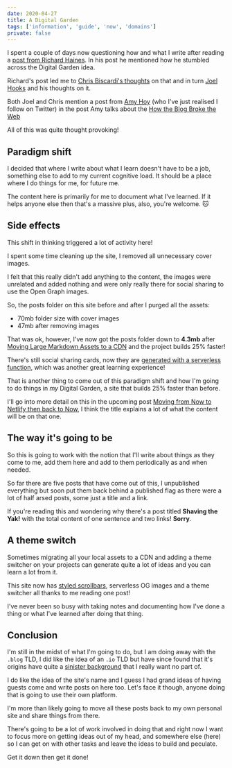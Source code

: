 ```yaml
---
date: 2020-04-27
title: A Digital Garden
tags: ['information', 'guide', 'now', 'domains']
private: false
---
```


I spent a couple of days now questioning how and what I write after
reading a [post from Richard Haines]. In his post he mentioned how he
stumbled across the Digital Garden idea.

Richard's post led me to [Chris Biscardi's thoughts] on that and in
turn [Joel Hooks] and his thoughts on it.

Both Joel and Chris mention a post from [Amy Hoy] (who I've just
realised I follow on Twitter) in the post Amy talks about the [How the
Blog Broke the Web]

All of this was quite thought provoking!

## Paradigm shift

I decided that where I write about what I learn doesn't have to be a
job, something else to add to my current cognitive load. It should be
a place where I do things for me, for future me.

The content here is primarily for me to document what I've learned. If
it helps anyone else then that's a massive plus, also, you're welcome.
🐱

## Side effects

This shift in thinking triggered a lot of activity here!

I spent some time cleaning up the site, I removed all unnecessary
cover images.

I felt that this really didn't add anything to the content, the images
were unrelated and added nothing and were only really there for social
sharing to use the Open Graph images.

So, the posts folder on this site before and after I purged all the
assets:

- 70mb folder size with cover images
- 47mb after removing images

That was ok, however, I've now got the posts folder down to **4.3mb**
after [Moving Large Markdown Assets to a CDN] and the project builds
25% faster!

There's still social sharing cards, now they are [generated with a
serverless function], which was another great learning experience!

That is another thing to come out of this paradigm shift and how I'm
going to do things in _my_ Digital Garden, a site that builds 25%
faster than before.

I'll go into more detail on this in the upcoming post [Moving from Now
to Netlify then back to Now], I think the title explains a lot of what
the content will be on that one.

## The way it's going to be

So this is going to work with the notion that I'll write about things
as they come to me, add them here and add to them periodically as and
when needed.

So far there are five posts that have come out of this, I unpublished
everything but soon put them back behind a published flag as there
were a lot of half arsed posts, some just a title and a link.

If you're reading this and wondering why there's a post titled
**Shaving the Yak!** with the total content of one sentence and two
links! **Sorry**.

## A theme switch

Sometimes migrating all your local assets to a CDN and adding a theme
switcher on your projects can generate quite a lot of ideas and you
can learn a lot from it.

This site now has [styled scrollbars], serverless OG images and a
theme switcher all thanks to me reading one post!

I've never been so busy with taking notes and documenting how I've
done a thing or what I've learned after doing that thing.

## Conclusion

I'm still in the midst of what I'm going to do, but I am doing away
with the `.blog` TLD, I did like the idea of an `.io` TLD but have
since found that it's origins have quite a [sinister background] that
I really want no part of.

I do like the idea of the site's name and I guess I had grand ideas of
having guests come and write posts on here too. Let's face it though,
anyone doing that is going to use their own platform.

I'm more than likely going to move all these posts back to my own
personal site and share things from there.

There's going to be a lot of work involved in doing that and right now
I want to focus more on getting ideas out of my head, and somewhere
else (here) so I can get on with other tasks and leave the ideas to
build and peculate.

Get it down then get it done!

<!-- Links -->

[post from richard haines]: https://richardhaines.dev/on-my-mind/
[joel hooks]: https://joelhooks.com/digital-garden
[chris biscardi's thoughts]:
  https://www.christopherbiscardi.com/what-is-a-digital-garden
[amy hoy]: https://twitter.com/amyhoy
[how the blog broke the web]:
  https://stackingthebricks.com/how-blogs-broke-the-web/
[building a digital garden]:
  https://tomcritchlow.com/2019/02/17/building-digital-garden/
[moving from now to netlify then back to now]:
  https://thelocalhost.io/2020/05/02/moving-from-now-to-netlify/
[moving large markdown assets to a cdn]:
  https://thelocalhost.io/2020/04/30/large-md-assets-to-cdn/
[generated with a serverless function]:
  https://thelocalhost.io/2020/04/30/serverless-og-images/
[sinister background]:
  https://gigaom.com/2014/06/30/the-dark-side-of-io-how-the-u-k-is-making-web-domain-profits-from-a-shady-cold-war-land-deal/
[styled scrollbars]:
  https://css-tricks.com/the-current-state-of-styling-scrollbars/
